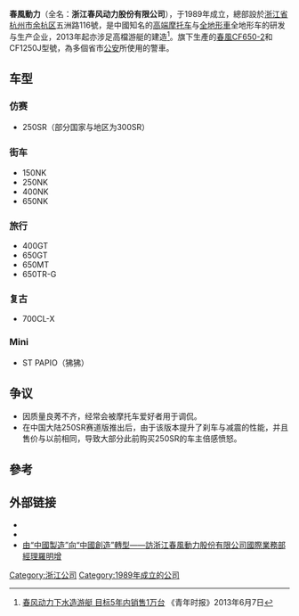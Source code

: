 {{Infobox_Company
| company_name = <big>春风动力</big><br>CFMOTO
| company_logo = 
| company_type = [[上市公司|上市公司]]<br>[[股份公司|股份公司]]
| company_slogan = EXPERIENCE MORE TOGETHER
| foundation = {{Start date and age|1989}}
| location = {{CHN}}[[浙江省|浙江省]][[杭州市|杭州市]]余杭经济开发区五洲路116号
| key_people = 赖国强（[[董事长|董事长]]）
| num_employees = 
| industry = 摩托车制造业
| products = 摩托车及其零部件、全地形车
| revenue = 人民幣32.4亿元（2019年营业收入）
| net_income = 人民幣1.8亿元 (2019年)
| traded_as = 603129
| homepage = 中国大陆：{{URL|https://www.cfmoto.com}}
全球：{{URL|https://global.cfmoto.com}}
}}


'''春風動力'''（全名：'''浙江春风动力股份有限公司'''），于1989年成立，總部設於[[浙江省|浙江省]][[杭州市|杭州市]][[余杭区|余杭区]]五洲路116號，是中國知名的[[摩托车|高端摩托车]]与[[全地形車|全地形車]]全地形车的研发与生产企业，2013年起亦涉足高檔游艇的建造<ref>[http://zj.sina.com.cn/news/regional/2013-06-07/071790422.html 春风动力下水造游艇 目标5年内销售1万台] {{Wayback|url=http://zj.sina.com.cn/news/regional/2013-06-07/071790422.html |date=20160304104142 }}《青年时报》2013年6月7日</ref>。旗下生產的[[春風CF650-2|春風CF650-2]]和CF1250J型號，為多個省市[[公安|公安]]所使用的警車。

== 车型 ==
===仿赛===
*250SR（部分国家与地区为300SR）

===街车===
*150NK
*250NK
*400NK
*650NK

===旅行===
*400GT
*650GT
*650MT
*650TR-G
===复古===
*700CL-X
===Mini===
*ST PAPIO（狒狒）

== 争议 ==
*因质量良莠不齐，经常会被摩托车爱好者用于调侃。
*在中国大陆250SR赛道版推出后，由于该版本提升了刹车与减震的性能，并且售价与以前相同，导致大部分此前购买250SR的车主倍感愤怒。

==參考==
{{reflist}}

==外部链接==
* {{Official website|https://www.cfmoto.com/|name=中国大陆官方网站}}
* {{Official website|https://global.cfmoto.com/|name=全球官方网站}}
* [http://video.mofcom.gov.cn/exhibition/20131025/3403.html 由“中國製造”向“中國創造”轉型——訪浙江春風動力股份有限公司國際業務部經理羅明增]{{Dead link|date=2019年12月 |bot=InternetArchiveBot |fix-attempted=yes }}

[[Category:浙江公司|Category:浙江公司]]
[[Category:1989年成立的公司|Category:1989年成立的公司]]
